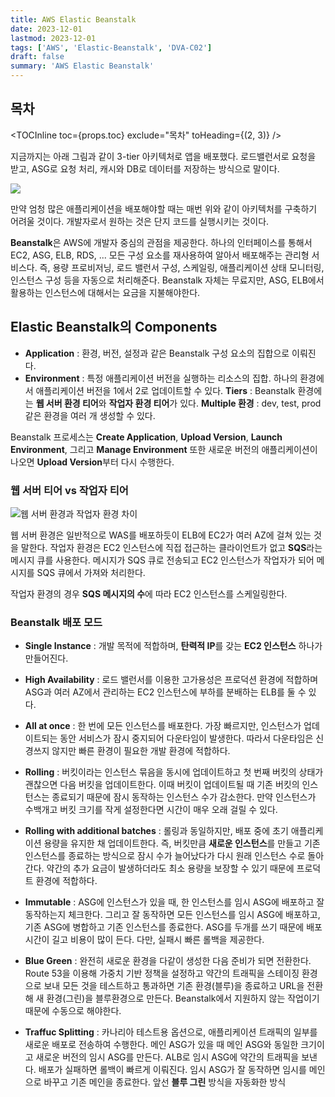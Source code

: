 ```yaml
---
title: AWS Elastic Beanstalk
date: 2023-12-01
lastmod: 2023-12-01
tags: ['AWS', 'Elastic-Beanstalk', 'DVA-C02']
draft: false
summary: 'AWS Elastic Beanstalk'
---
```


## 목차

<TOCInline toc={props.toc} exclude="목차" toHeading={(2, 3)} />

지금까지는 아래 그림과 같이 3-tier 아키텍처로 앱을 배포했다. 로드밸런서로 요청을 받고, ASG로 요청 처리, 캐시와 DB로 데이터를 저장하는 방식으로 말이다.

<img src="/images/static/aws/aws-3-tire.png" />

만약 엄청 많은 애플리케이션을 배포해야할 때는 매번 위와 같이 아키텍처를 구축하기 어려울 것이다.
개발자로서 원하는 것은 단지 코드를 실행시키는 것이다.

**Beanstalk**은 AWS에 개발자 중심의 관점을 제공한다. 하나의 인터페이스를 통해서 EC2, ASG, ELB, RDS, ... 모든 구성 요소를 재사용하여 알아서 배포해주는 관리형 서비스다.
즉, 용량 프로비저닝, 로드 밸런서 구성, 스케일링, 애플리케이션 상태 모니터링, 인스턴스 구성 등을 자동으로 처리해준다.
Beanstalk 자체는 무료지만, ASG, ELB에서 활용하는 인스턴스에 대해서는 요금을 지불해야한다.

## Elastic Beanstalk의 Components

- **Application** : 환경, 버전, 설정과 같은 Beanstalk 구성 요소의 집합으로 이뤄진다.
- **Environment** : 특정 애플리케이션 버전을 실행하는 리소스의 집합. 하나의 환경에서 애플리케이션 버전을 1에서 2로 업데이트할 수 있다.
  **Tiers** : Beanstalk 환경에는 **웹 서버 환경 티어**와 **작업자 환경 티어**가 있다.
  **Multiple 환경** : dev, test, prod 같은 환경을 여러 개 생성할 수 있다.

Beanstalk 프로세스는 **Create Application**, **Upload Version**, **Launch Environment**, 그리고 **Manage Environment**
또한 새로운 버전의 애플리케이션이 나오면 **Upload Version**부터 다시 수행한다.

### 웹 서버 티어 vs 작업자 티어

<img src="/images/static/aws/aws-beanstalk-web-worker.png" alt="웹 서버 환경과 작업자 환경 차이" />

웹 서버 환경은 일반적으로 WAS를 배포하듯이 ELB에 EC2가 여러 AZ에 걸쳐 있는 것을 말한다.
작업자 환경은 EC2 인스턴스에 직접 접근하는 클라이언트가 없고 **SQS**라는 메시지 큐를 사용한다.
메시지가 SQS 큐로 전송되고 EC2 인스턴스가 작업자가 되어 메시지를 SQS 큐에서 가져와 처리한다.

작업자 환경의 경우 **SQS 메시지의 수**에 따라 EC2 인스턴스를 스케일링한다.

### Beanstalk 배포 모드

- **Single Instance** : 개발 목적에 적합하며, **탄력적 IP**를 갖는 **EC2 인스턴스** 하나가 만들어진다.
- **High Availability** : 로드 밸런서를 이용한 고가용성은 프로덕션 환경에 적합하며 ASG과 여러 AZ에서 관리하는 EC2 인스턴스에 부하를 분배하는 ELB를 둘 수 있다.

- **All at once** : 한 번에 모든 인스턴스를 배포한다. 가장 빠르지만, 인스턴스가 업데이트되는 동안 서비스가 잠시 중지되어 다운타임이 발생한다. 따라서 다운타임은 신경쓰지 않지만 빠른 환경이 필요한 개발 환경에 적합하다.
- **Rolling** : 버킷이라는 인스턴스 묶음을 동시에 업데이트하고 첫 번째 버킷의 상태가 괜찮으면 다음 버킷을 업데이트한다. 이때 버킷이 업데이트될 때 기존 버킷의 인스턴스는 종료되기 때문에 잠시 동작하는 인스턴스 수가 감소한다. 만약 인스턴스가 수백개고 버킷 크기를 작게 설정한다면 시간이 매우 오래 걸릴 수 있다.
- **Rolling with additional batches** : 롤링과 동일하지만, 배포 중에 초기 애플리케이션 용량을 유지한 채 업데이트한다. 즉, 버킷만큼 **새로운 인스턴스**를 만들고 기존 인스턴스를 종료하는 방식으로 잠시 수가 늘어났다가 다시 원래 인스턴스 수로 돌아간다. 약간의 추가 요금이 발생하더라도 최소 용량을 보장할 수 있기 때문에 프로덕트 환경에 적합하다.
- **Immutable** : ASG에 인스턴스가 있을 때, 한 인스턴스를 임시 ASG에 배포하고 잘 동작하는지 체크한다. 그리고 잘 동작하면 모든 인스턴스를 임시 ASG에 배포하고, 기존 ASG에 병합하고 기존 인스턴스를 종료한다. ASG를 두개를 쓰기 때문에 배포 시간이 길고 비용이 많이 든다. 다만, 실패시 빠른 롤백을 제공한다.
- **Blue Green** : 완전히 새로운 환경을 다같이 생성한 다음 준비가 되면 전환한다. Route 53을 이용해 가중치 기반 정책을 설정하고 약간의 트래픽을 스테이징 환경으로 보내 모든 것을 테스트하고 통과하면 기존 환경(블루)을 종료하고 URL을 전환해 새 환경(그린)을 블루환경으로 만든다. Beanstalk에서 지원하지 않는 작업이기 때문에 수동으로 해야한다.
- **Traffuc Splitting** : 카나리아 테스트용 옵션으로, 애플리케이션 트래픽의 일부를 새로운 배포로 전송하여 수행한다. 메인 ASG가 있을 때 메인 ASG와 동일한 크기이고 새로운 버전의 임시 ASG를 만든다. ALB로 임시 ASG에 약간의 트래픽을 보낸다. 배포가 실패하면 롤백이 빠르게 이뤄진다. 임시 ASG가 잘 동작하면 임시를 메인으로 바꾸고 기존 메인을 종료한다. 앞선 **블루 그린** 방식을 자동화한 방식
